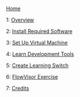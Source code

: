 [[Home|Home]]

1: [[Overview|Overview]]

2: [[Install-Required-Software|Install Required Software]]

3: [[Set-Up-Virtual-Machine|Set Up Virtual Machine]]

4: [[Learn-Development-Tools|Learn Development Tools]]

5: [[Create-Learning-Switch|Create Learning Switch]]

6: [[Flowvisor-Exercise|FlowVisor Exercise]]

7: [[Credits]]

<!---
6: [[Control-A-Slice-Of-A-Real-Network|Control A Slice Of A Real Network]]

7: [[Create-Router|Create Router]]

8: [[Create-Firewall|Create Firewall]]

9: [[Learn-More|Learn More]]

10: [[Credits|Credits]]

11: [[Notes|Notes]]

12: [[VirtualBox-specific-Instructions|VirtualBox-specific Instructions]]
--->

